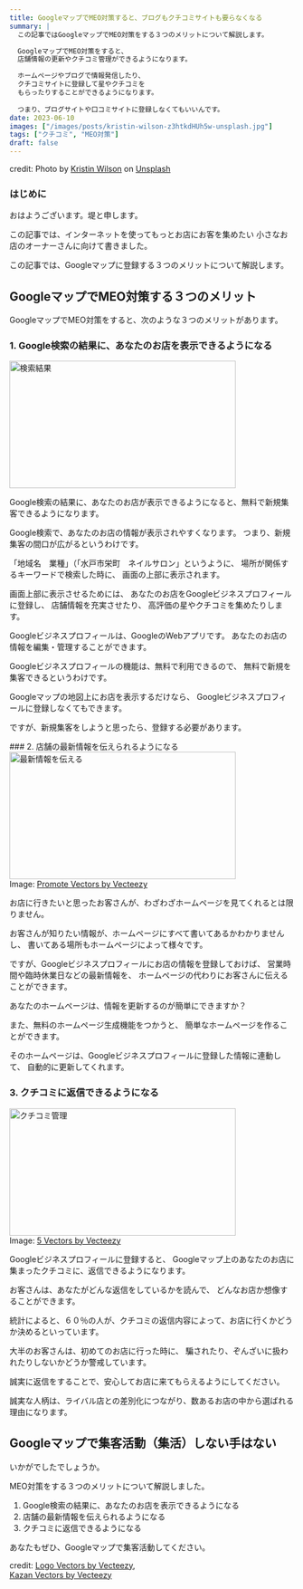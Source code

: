 ```yaml
---
title: GoogleマップでMEO対策すると、ブログもクチコミサイトも要らなくなる
summary: |
  この記事ではGoogleマップでMEO対策をする３つのメリットについて解説します。

  GoogleマップでMEO対策をすると、
  店舗情報の更新やクチコミ管理ができるようになります。

  ホームページやブログで情報発信したり、
  クチコミサイトに登録して星やクチコミを
  もらったりすることができるようになります。
  
  つまり、ブログサイトや口コミサイトに登録しなくてもいいんです。
date: 2023-06-10
images: ["/images/posts/kristin-wilson-z3htkdHUh5w-unsplash.jpg"]
tags: ["クチコミ", "MEO対策"]
draft: false
---
```

<div className="text-[7pt] text-white-200 text-right">credit: Photo by <a href="https://unsplash.com/ed/@kristinwilson?utm_source=unsplash&utm_medium=referral&utm_content=creditCopyText">Kristin Wilson</a> on <a href="https://unsplash.com/photos/z3htkdHUh5w?utm_source=unsplash&utm_medium=referral&utm_content=creditCopyText">Unsplash</a></div>

### はじめに

おはようございます。堤と申します。

この記事では、インターネットを使ってもっとお店にお客を集めたい
小さなお店のオーナーさんに向けて書きました。

この記事では、Googleマップに登録する３つのメリットについて解説します。

## GoogleマップでMEO対策する３つのメリット

GoogleマップでMEO対策をすると、次のような３つのメリットがあります。

### 1. Google検索の結果に、あなたのお店を表示できるようになる

<div className="w-1/3 max-w-[300px] aspect-[4/3] float-right m-2 mr-4">
<Image src="/images/posts/sakae-cho-nail-salon.png"
width="400" height="225" alt="検索結果" 
className="object-cover m-0 p-0 mb-2"
/>
</div>

Google検索の結果に、あなたのお店が表示できるようになると、無料で新規集客できるようになります。

Google検索で、あなたのお店の情報が表示されやすくなります。
つまり、新規集客の間口が広がるというわけです。

「地域名　業種」（「水戸市栄町　ネイルサロン」というように、
場所が関係するキーワードで検索した時に、
画面の上部に表示されます。

画面上部に表示させるためには、
あなたのお店をGoogleビジネスプロフィールに登録し、
店舗情報を充実させたり、
高評価の星やクチコミを集めたりします。

Googleビジネスプロフィールは、GoogleのWebアプリです。
あなたのお店の情報を編集・管理することができます。

Googleビジネスプロフィールの機能は、無料で利用できるので、
無料で新規を集客できるというわけです。

Googleマップの地図上にお店を表示するだけなら、
Googleビジネスプロフィールに登録しなくてもできます。

ですが、新規集客をしようと思ったら、登録する必要があります。

<div className="clear-both" />
### 2. 店舗の最新情報を伝えられるようになる

<div className="w-1/3 max-w-[300px] aspect-[4/3] float-right m-2 mr-4">
<Image src="/images/posts/vecteezy_a-salesperson-holds-a-megaphone-in-hand-and-announces-a_.jpg"
width="400" height="225" alt="最新情報を伝える" className="object-cover m-0 p-0 mb-2" />
<div className="indent-0 w-full text-center text-[7pt] text-sky-700 m-0 p-0">Image: <a href="https://www.vecteezy.com/free-vector/promote">Promote Vectors by Vecteezy</a></div>
</div>

お店に行きたいと思ったお客さんが、わざわざホームページを見てくれるとは限りません。

お客さんが知りたい情報が、ホームページにすべて書いてあるかわかりませんし、
書いてある場所もホームページによって様々です。

ですが、Googleビジネスプロフィールにお店の情報を登録しておけば、
営業時間や臨時休業日などの最新情報を、
ホームページの代わりにお客さんに伝えることができます。

あなたのホームページは、情報を更新するのが簡単にできますか？

また、無料のホームページ生成機能をつかうと、
簡単なホームページを作ることができます。

そのホームページは、Googleビジネスプロフィールに登録した情報に連動して、
自動的に更新してくれます。

### 3. クチコミに返信できるようになる

<div className="w-1/3 max-w-[300px] aspect-[4/3] float-right m-2 mr-4">
<Image src="/images/posts/vecteezy_design-illustration-of-giving-feedback-and-rating-on_17012639.jpg"
width="400" height="225" alt="クチコミ管理" className="object-cover m-0 p-0 mb-2" />
<div className="indent-0 w-full text-center text-[7pt] text-sky-700 m-0 p-0">Image: <a href="https://www.vecteezy.com/free-vector/5">5 Vectors by Vecteezy</a></div>
</div>

Googleビジネスプロフィールに登録すると、
Googleマップ上のあなたのお店に集まったクチコミに、返信できるようになります。

お客さんは、あなたがどんな返信をしているかを読んで、
どんなお店か想像することができます。

統計によると、６０％の人が、クチコミの返信内容によって、お店に行くかどうか決めるといっています。

大半のお客さんは、初めてのお店に行った時に、
騙されたり、ぞんざいに扱われたりしないかどうか警戒しています。

誠実に返信をすることで、安心してお店に来てもらえるようにしてください。

誠実な人柄は、ライバル店との差別化につながり、数あるお店の中から選ばれる理由になります。

## Googleマップで集客活動（集活）しない手はない

いかがでしたでしょうか。

MEO対策をする３つのメリットについて解説しました。

1. Google検索の結果に、あなたのお店を表示できるようになる
2. 店舗の最新情報を伝えられるようになる
3. クチコミに返信できるようになる

あなたもぜひ、Googleマップで集客活動してください。


<div className="text-[9px] text-right px-12">credit: <a href="https://www.vecteezy.com/free-vector/logo">Logo Vectors by Vecteezy</a>, <br/><a href="https://www.vecteezy.com/free-vector/kazan">Kazan Vectors by Vecteezy</a></div>
